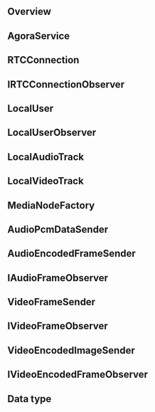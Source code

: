 <PlatformWrapper platform="python">


## Overview

<Overview />

## AgoraService

<AgoraService />

## RTCConnection

<RTCConnection />

## IRTCConnectionObserver

<IRTCConnectionObserver />

## LocalUser

<LocalUser />

## LocalUserObserver

<LocalUserObserver />

## LocalAudioTrack

<LocalAudioTrack />

## LocalVideoTrack

<LocalVideoTrack />

## MediaNodeFactory

<MediaNodeFactory />

## AudioPcmDataSender

<AudioPcmDataSender />

## AudioEncodedFrameSender

<AudioEncodedFrameSender />

## IAudioFrameObserver

<IAudioFrameObserver />

## VideoFrameSender

<VideoFrameSender />

## IVideoFrameObserver

<IVideoFrameObserver />

## VideoEncodedImageSender

<VideoEncodedImageSender />

## IVideoEncodedFrameObserver

<IVideoEncodedFrameObserver />

## Data type

<ClassEnum />

</PlatformWrapper>